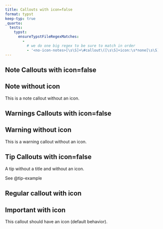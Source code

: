```yaml
---
title: Callouts with icon=false
format: typst
keep-typ: true
_quarto:
  tests:
    typst:
      ensureTypstFileRegexMatches:
        -
          # we do one big regex to be sure to match in order
          - '<no-icon-notes>[\s\S]+\#callout\([\s\S]+icon:\s*none[\s\S]+<no-icon-warnings>[\s\S]+\#callout\([\s\S]+icon:\s*none[\s\S]+<no-icon-tip>[\s\S]+\#callout\([\s\S]+icon:\s*none[\s\S]+<with-icon-important>[\s\S]+\#callout\([\s\S]+icon:\s*fa-'
---
```


## Note Callouts with icon=false {#no-icon-notes}

::: {.callout-note icon="false"}

## Note without icon

This is a note callout without an icon.

:::

## Warnings Callouts with icon=false {#no-icon-warnings}

::: {.callout-warning icon=false}

## Warning without icon

This is a warning callout without an icon.

:::

## Tip Callouts with icon=false {#no-icon-tip}


::: {#tip-example .callout-tip icon="false"}

A tip without a title and without an icon.

:::

See @tip-example

## Regular callout with icon {#with-icon-important}

::: {.callout-important}

## Important with icon

This callout should have an icon (default behavior).

:::
